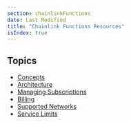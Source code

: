 ```yaml
---
section: chainlinkFunctions
date: Last Modified
title: "Chainlink Functions Resources"
isIndex: true
---
```


## Topics

- [Concepts](/chainlink-functions/resources/concepts)
- [Architecture](/chainlink-functions/resources/architecture)
- [Managing Subscriptions](/chainlink-functions/resources/subscriptions)
- [Billing](/chainlink-functions/resources/billing)
- [Supported Networks](/chainlink-functions/supported-networks)
- [Service Limits](/chainlink-functions/resources/service-limits)
